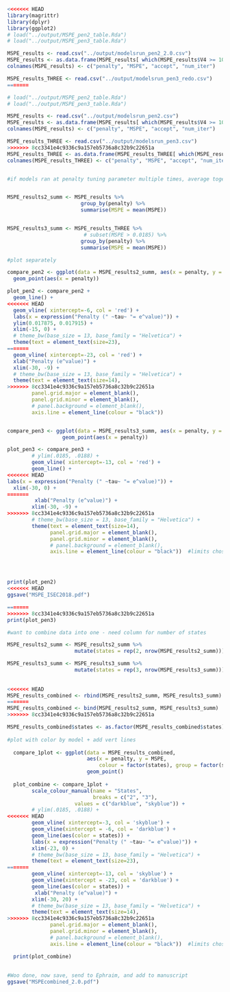 ```r
<<<<<<< HEAD
library(magrittr)
library(dplyr)
library(ggplot2)
# load("../output/MSPE_pen2_table.Rda")
# load("../output/MSPE_pen3_table.Rda")

MSPE_results <- read.csv("../output/modelsrun_pen2_2.0.csv")
MSPE_results <- as.data.frame(MSPE_results[ which(MSPE_results$V4 >= 10000), -1] )
colnames(MSPE_results) <- c("penalty", "MSPE", "accept", "num_iter")

MSPE_results_THREE <- read.csv("../output/modelsrun_pen3_redo.csv")
=======

# load("../output/MSPE_pen2_table.Rda")
# load("../output/MSPE_pen3_table.Rda")

MSPE_results <- read.csv("../output/modelsrun_pen2.csv")
MSPE_results <- as.data.frame(MSPE_results[ which(MSPE_results$V4 >= 10000), -1] )
colnames(MSPE_results) <- c("penalty", "MSPE", "accept", "num_iter")

MSPE_results_THREE <- read.csv("../output/modelsrun_pen3.csv")
>>>>>>> 8cc3341e4c9336c9a157eb5736a8c32b9c22651a
MSPE_results_THREE <- as.data.frame(MSPE_results_THREE[ which(MSPE_results_THREE$V4 >= 10000), -1] )
colnames(MSPE_results_THREE) <- c("penalty", "MSPE", "accept", "num_iter")


#if models ran at penalty tuning parameter multiple times, average together


MSPE_results2_summ <- MSPE_results %>% 
                        group_by(penalty) %>% 
                        summarise(MSPE = mean(MSPE))


MSPE_results3_summ <- MSPE_results_THREE %>% 
                         # subset(MSPE > 0.0185) %>% 
                        group_by(penalty) %>% 
                        summarise(MSPE = mean(MSPE))

#plot separately 

compare_pen2 <- ggplot(data = MSPE_results2_summ, aes(x = penalty, y = MSPE)) +
  geom_point(aes(x = penalty)) 

plot_pen2 <- compare_pen2 + 
  geom_line() +
<<<<<<< HEAD
  geom_vline( xintercept=-6, col = 'red') + 
  labs(x = expression("Penalty (" ~tau~ "= e^value)")) + 
  ylim(0.017875, 0.017915) +
  xlim(-15, 0) +
  # theme_bw(base_size = 13, base_family = "Helvetica") + 
  theme(text = element_text(size=23),
=======
  geom_vline( xintercept=-23, col = 'red') + 
  xlab("Penalty (e^value)") + 
  xlim(-30, -9) +
  # theme_bw(base_size = 13, base_family = "Helvetica") + 
  theme(text = element_text(size=14),
>>>>>>> 8cc3341e4c9336c9a157eb5736a8c32b9c22651a
        panel.grid.major = element_blank(), 
        panel.grid.minor = element_blank(),
        # panel.background = element_blank(),
        axis.line = element_line(colour = "black")) 


compare_pen3 <- ggplot(data = MSPE_results3_summ, aes(x = penalty, y = MSPE)) +
                  geom_point(aes(x = penalty)) 

plot_pen3 <- compare_pen3 + 
        # ylim(.0185, .0188) + 
        geom_vline( xintercept=-13, col = 'red') + 
        geom_line() +
<<<<<<< HEAD
labs(x = expression("Penalty (" ~tau~ "= e^value)")) + 
  xlim(-30, 0) +
=======
         xlab("Penalty (e^value)") + 
        xlim(-30, -9) +
>>>>>>> 8cc3341e4c9336c9a157eb5736a8c32b9c22651a
        # theme_bw(base_size = 13, base_family = "Helvetica") + 
        theme(text = element_text(size=14),
              panel.grid.major = element_blank(), 
              panel.grid.minor = element_blank(),
              # panel.background = element_blank(),
              axis.line = element_line(colour = "black"))  #limits chosen via observation of first plot




print(plot_pen2)
<<<<<<< HEAD
ggsave("MSPE_ISEC2018.pdf")

=======
>>>>>>> 8cc3341e4c9336c9a157eb5736a8c32b9c22651a
print(plot_pen3)

```

```r

#want to combine data into one - need column for number of states

MSPE_results2_summ <- MSPE_results2_summ %>% 
                      mutate(states = rep(2, nrow(MSPE_results2_summ)))

MSPE_results3_summ <- MSPE_results3_summ %>% 
                      mutate(states = rep(3, nrow(MSPE_results3_summ)))
  
  
<<<<<<< HEAD
MSPE_results_combined <- rbind(MSPE_results2_summ, MSPE_results3_summ)
=======
MSPE_results_combined <- bind(MSPE_results2_summ, MSPE_results3_summ)
>>>>>>> 8cc3341e4c9336c9a157eb5736a8c32b9c22651a

MSPE_results_combined$states <- as.factor(MSPE_results_combined$states) 
  
#plot with color by model + add vert lines 
          
  compare_1plot <- ggplot(data = MSPE_results_combined, 
                          aes(x = penalty, y = MSPE, 
                              colour = factor(states), group = factor(states))) +
                          geom_point() 
  
  plot_combine <- compare_1plot + 
        scale_colour_manual(name = "States", 
                            breaks = c("2", "3"),
                      values = c("darkblue", "skyblue")) +
        # ylim(.0185, .0188) + 
<<<<<<< HEAD
        geom_vline( xintercept=-3, col = 'skyblue') + 
        geom_vline(xintercept = -6, col = 'darkblue') +
        geom_line(aes(color = states)) +
        labs(x = expression("Penalty (" ~tau~ "= e^value)")) + 
        xlim(-23, 0) +
        # theme_bw(base_size = 13, base_family = "Helvetica") + 
        theme(text = element_text(size=23),
=======
        geom_vline( xintercept=-13, col = 'skyblue') + 
        geom_vline(xintercept = -23, col = 'darkblue') +
        geom_line(aes(color = states)) +
         xlab("Penalty (e^value)") + 
        xlim(-30, 20) +
        # theme_bw(base_size = 13, base_family = "Helvetica") + 
        theme(text = element_text(size=14),
>>>>>>> 8cc3341e4c9336c9a157eb5736a8c32b9c22651a
              panel.grid.major = element_blank(), 
              panel.grid.minor = element_blank(),
              # panel.background = element_blank(),
              axis.line = element_line(colour = "black"))  #limits chosen via observation of first plot

  print(plot_combine)
  
    
#Woo done, now save, send to Ephraim, and add to manuscript
ggsave("MSPEcombined_2.0.pdf")
```

